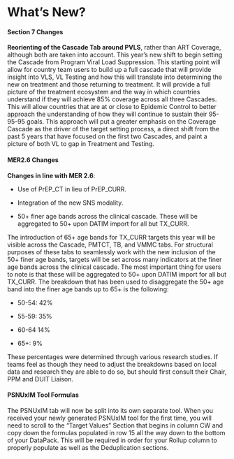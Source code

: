 # What's New?

#### Section 7 Changes

**Reorienting of the Cascade Tab around PVLS**, rather than ART Coverage, although both are taken into account. This year's new shift to begin setting the Cascade from Program Viral Load Suppression. This starting point will allow for country team users to build up a full cascade that will provide insight into VLS, VL Testing and how this will translate into determining the new on treatment and those returning to treatment. It will provide a full picture of the treatment ecosystem and the way in which countries understand if they will achieve 85% coverage across all three Cascades. This will allow countries that are at or close to Epidemic Control to better approach the understanding of how they will continue to sustain their 95-95-95 goals. This approach will put a greater emphasis on the Coverage Cascade as the driver of the target setting process, a direct shift from the past 5 years that have focused on the first two Cascades, and paint a picture of both VL to gap in Treatment and Testing.

#### MER2.6 Changes

**Changes in line with MER 2.6**:

-   Use of PrEP_CT in lieu of PrEP_CURR.

-   Integration of the new SNS modality.

-   50+ finer age bands across the clinical cascade. These will be aggregated to 50+ upon DATIM import for all but TX_CURR.

The introduction of 65+ age bands for TX_CURR targets this year will be visible across the Cascade, PMTCT, TB, and VMMC tabs. For structural purposes of these tabs to seamlessly work with the new inclusion of the 50+ finer age bands, targets will be set across many indicators at the finer age bands across the clinical cascade. The most important thing for users to note is that these will be aggregated to 50+ upon DATIM import for all but TX_CURR. The breakdown that has been used to disaggregate the 50+ age band into the finer age bands up to 65+ is the following:

-   50-54: 42%

-   55-59: 35% 

-   60-64 14%

-   65+: 9%

These percentages were determined through various research studies. If teams feel as though they need to adjust the breakdowns based on local data and research they are able to do so, but should first consult their Chair, PPM and DUIT Liaison.

#### **PSNUxIM Tool Formulas**

The PSNUxIM tab will now be split into its own separate tool. When you received your newly generated PSNUxIM tool for the first time, you will need to scroll to the "Target Values" Section that begins in column CW and copy down the formulas populated in row 15 all the way down to the bottom of your DataPack. This will be required in order for your Rollup column to properly populate as well as the Deduplication sections.
